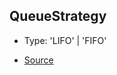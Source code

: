 ## QueueStrategy

- Type: 'LIFO' \| 'FIFO'

- [Source](https://github.com/Androz2091/discord-player/blob/5a3437b/packages/utils/src/Queue.ts#L3)